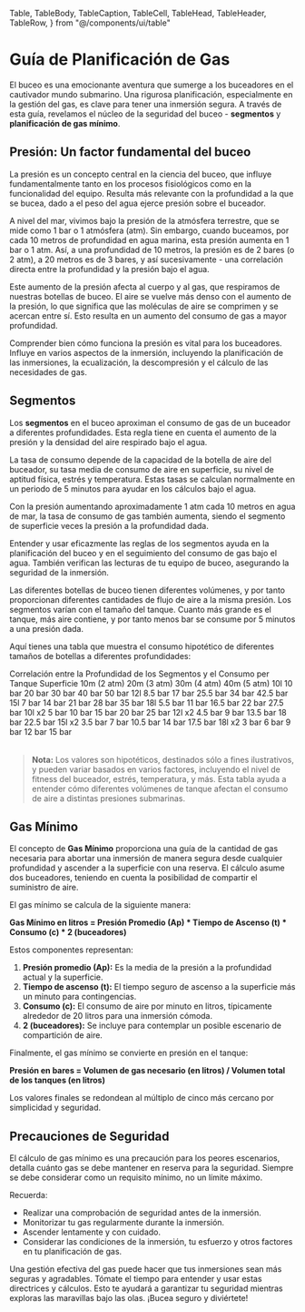   Table,
  TableBody,
  TableCaption,
  TableCell,
  TableHead,
  TableHeader,
  TableRow,
} from "@/components/ui/table"

# Guía de Planificación de Gas

El buceo es una emocionante aventura que sumerge a los buceadores en el cautivador mundo submarino. Una rigurosa planificación, especialmente en la gestión del gas, es clave para tener una inmersión segura. A través de esta guía, revelamos el núcleo de la seguridad del buceo - **segmentos** y **planificación de gas mínimo**.

## Presión: Un factor fundamental del buceo

La presión es un concepto central en la ciencia del buceo, que influye fundamentalmente tanto en los procesos fisiológicos como en la funcionalidad del equipo. Resulta más relevante con la profundidad a la que se bucea, dado a el peso del agua ejerce presión sobre el buceador.

A nivel del mar, vivimos bajo la presión de la atmósfera terrestre, que se mide como 1 bar o 1 atmósfera (atm). Sin embargo, cuando buceamos, por cada 10 metros de profundidad en agua marina, esta presión aumenta en 1 bar o 1 atm. Así, a una profundidad de 10 metros, la presión es de 2 bares (o 2 atm), a 20 metros es de 3 bares, y así sucesivamente - una correlación directa entre la profundidad y la presión bajo el agua.

Este aumento de la presión afecta al cuerpo y al gas, que respiramos de nuestras botellas de buceo. El aire se vuelve más denso con el aumento de la presión, lo que significa que las moléculas de aire se comprimen y se acercan entre sí. Esto resulta en un aumento del consumo de gas a mayor profundidad.

Comprender bien cómo funciona la presión es vital para los buceadores. Influye en varios aspectos de la inmersión, incluyendo la planificación de las inmersiones, la ecualización, la descompresión y el cálculo de las necesidades de gas.

## Segmentos

Los **segmentos** en el buceo aproximan el consumo de gas de un buceador a diferentes profundidades. Esta regla tiene en cuenta el aumento de la presión y la densidad del aire respirado bajo el agua.

La tasa de consumo depende de la capacidad de la botella de aire del buceador, su tasa media de consumo de aire en superficie, su nivel de aptitud física, estrés y temperatura. Estas tasas se calculan normalmente en un periodo de 5 minutos para ayudar en los cálculos bajo el agua.

Con la presión aumentando aproximadamente 1 atm cada 10 metros en agua de mar, la tasa de consumo de gas también aumenta, siendo el segmento de superficie veces la presión a la profundidad dada.

Entender y usar eficazmente las reglas de los segmentos ayuda en la planificación del buceo y en el seguimiento del consumo de gas bajo el agua. También verifican las lecturas de tu equipo de buceo, asegurando la seguridad de la inmersión.

Las diferentes botellas de buceo tienen diferentes volúmenes, y por tanto proporcionan diferentes cantidades de flujo de aire a la misma presión. Los segmentos varían con el tamaño del tanque. Cuanto más grande es el tanque, más aire contiene, y por tanto menos bar se consume por 5 minutos a una presión dada.

Aquí tienes una tabla que muestra el consumo hipotético de diferentes tamaños de botellas a diferentes profundidades:

<Table>
  <TableCaption>Correlación entre la Profundidad de los Segmentos y el Consumo per Tanque</TableCaption>
  <TableHeader>
    <TableRow>
      <TableHead></TableHead>
      <TableHead>Superficie</TableHead>
      <TableHead>10m (2 atm)</TableHead>
      <TableHead>20m (3 atm)</TableHead>
      <TableHead>30m (4 atm)</TableHead>
      <TableHead>40m (5 atm)</TableHead>
    </TableRow>
  </TableHeader>
  <TableBody>
    <TableRow>
      <TableCell className="font-medium">10l</TableCell>
      <TableCell>10 bar</TableCell>
      <TableCell>20 bar</TableCell>
      <TableCell>30 bar</TableCell>
      <TableCell>40 bar</TableCell>
      <TableCell>50 bar</TableCell>
    </TableRow>
    <TableRow>
      <TableCell className="font-medium">12l</TableCell>
      <TableCell>8.5 bar</TableCell>
      <TableCell>17 bar</TableCell>
      <TableCell>25.5 bar</TableCell>
      <TableCell>34 bar</TableCell>
      <TableCell>42.5 bar</TableCell>
    </TableRow>
    <TableRow>
      <TableCell className="font-medium">15l</TableCell>
      <TableCell>7 bar</TableCell>
      <TableCell>14 bar</TableCell>
      <TableCell>21 bar</TableCell>
      <TableCell>28 bar</TableCell>
      <TableCell>35 bar</TableCell>
    </TableRow>
    <TableRow>
      <TableCell className="font-medium">18l</TableCell>
      <TableCell>5.5 bar</TableCell>
      <TableCell>11 bar</TableCell>
      <TableCell>16.5 bar</TableCell>
      <TableCell>22 bar</TableCell>
      <TableCell>27.5 bar</TableCell>
    </TableRow>
    <TableRow>
      <TableCell className="font-medium">10l x2</TableCell>
      <TableCell>5 bar</TableCell>
      <TableCell>10 bar</TableCell>
      <TableCell>15 bar</TableCell>
      <TableCell>20 bar</TableCell>
      <TableCell>25 bar</TableCell>
    </TableRow>
    <TableRow>
      <TableCell className="font-medium">12l x2</TableCell>
      <TableCell>4.5 bar</TableCell>
      <TableCell>9 bar</TableCell>
      <TableCell>13.5 bar</TableCell>
      <TableCell>18 bar</TableCell>
      <TableCell>22.5 bar</TableCell>
    </TableRow>
    <TableRow>
      <TableCell className="font-medium">15l x2</TableCell>
      <TableCell>3.5 bar</TableCell>
      <TableCell>7 bar</TableCell>
      <TableCell>10.5 bar</TableCell>
      <TableCell>14 bar</TableCell>
      <TableCell>17.5 bar</TableCell>
    </TableRow>
    <TableRow>
      <TableCell className="font-medium">18l x2</TableCell>
      <TableCell>3 bar</TableCell>
      <TableCell>6 bar</TableCell>
      <TableCell>9 bar</TableCell>
      <TableCell>12 bar</TableCell>
      <TableCell>15 bar</TableCell>
    </TableRow>
  </TableBody>
</Table>

> **Nota:** Los valores son hipotéticos, destinados sólo a fines ilustrativos, y pueden variar basados en varios factores, incluyendo el nivel de fitness del buceador, estrés, temperatura, y más. Esta tabla ayuda a entender cómo diferentes volúmenes de tanque afectan el consumo de aire a distintas presiones submarinas.

## Gas Mínimo

El concepto de **Gas Mínimo** proporciona una guía de la cantidad de gas necesaria para abortar una inmersión de manera segura desde cualquier profundidad y ascender a la superficie con una reserva. El cálculo asume dos buceadores, teniendo en cuenta la posibilidad de compartir el suministro de aire.

El gas mínimo se calcula de la siguiente manera:

**Gas Mínimo en litros = Presión Promedio (Ap) * Tiempo de Ascenso (t) * Consumo (c) * 2 (buceadores)**

Estos componentes representan:

1. **Presión promedio (Ap):** Es la media de la presión a la profundidad actual y la superficie.
2. **Tiempo de ascenso (t):** El tiempo seguro de ascenso a la superficie más un minuto para contingencias.
3. **Consumo (c):** El consumo de aire por minuto en litros, típicamente alrededor de 20 litros para una inmersión cómoda.
4. **2 (buceadores):** Se incluye para contemplar un posible escenario de compartición de aire.

Finalmente, el gas mínimo se convierte en presión en el tanque:

**Presión en bares = Volumen de gas necesario (en litros) / Volumen total de los tanques (en litros)**

Los valores finales se redondean al múltiplo de cinco más cercano por simplicidad y seguridad.

##  Precauciones de Seguridad

El cálculo de gas mínimo es una precaución para los peores escenarios, detalla cuánto gas se debe mantener en reserva para la seguridad. Siempre se debe considerar como un requisito mínimo, no un límite máximo.

Recuerda:

- Realizar una comprobación de seguridad antes de la inmersión.
- Monitorizar tu gas regularmente durante la inmersión.
- Ascender lentamente y con cuidado.
- Considerar las condiciones de la inmersión, tu esfuerzo y otros factores en tu planificación de gas.

Una gestión efectiva del gas puede hacer que tus inmersiones sean más seguras y agradables. Tómate el tiempo para entender y usar estas directrices y cálculos. Esto te ayudará a garantizar tu seguridad mientras exploras las maravillas bajo las olas. ¡Bucea seguro y diviértete!
